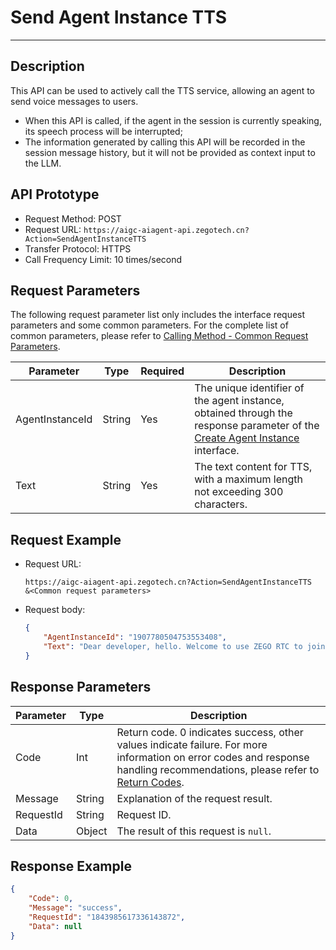 # Send Agent Instance TTS

---

## Description

This API can be used to actively call the TTS service, allowing an agent to send voice messages to users.
- When this API is called, if the agent in the session is currently speaking, its speech process will be interrupted;
- The information generated by calling this API will be recorded in the session message history, but it will not be provided as context input to the LLM.

## API Prototype

- Request Method: POST
- Request URL: `https://aigc-aiagent-api.zegotech.cn?Action=SendAgentInstanceTTS`
- Transfer Protocol: HTTPS
- Call Frequency Limit: 10 times/second
## Request Parameters

The following request parameter list only includes the interface request parameters and some common parameters. For the complete list of common parameters, please refer to [Calling Method - Common Request Parameters](./../Accessing%20Server%20APIs.mdx#Common%20Request%20Parameters).

| Parameter | Type | Required | Description |
|-----------|------|----------|-------------|
| AgentInstanceId | String | Yes | The unique identifier of the agent instance, obtained through the response parameter of the [Create Agent Instance](./Create%20Agent%20instance.mdx) interface. |
| Text | String | Yes | The text content for TTS, with a maximum length not exceeding 300 characters. |

## Request Example


- Request URL:
    ```https
    https://aigc-aiagent-api.zegotech.cn?Action=SendAgentInstanceTTS
    &<Common request parameters>
    ```

- Request body:

    ```json
    {
        "AgentInstanceId": "1907780504753553408",
        "Text": "Dear developer, hello. Welcome to use ZEGO RTC to jointly build a real-time interactive world."
    }
    ```

## Response Parameters

| Parameter | Type | Description |
|-----------|------|-------------|
| Code | Int | Return code. 0 indicates success, other values indicate failure. For more information on error codes and response handling recommendations, please refer to [Return Codes](./../Return%20codes.mdx). |
| Message | String | Explanation of the request result. |
| RequestId | String | Request ID. |
| Data | Object | The result of this request is `null`. |
## Response Example

```json
{
    "Code": 0,
    "Message": "success",
    "RequestId": "1843985617336143872",
    "Data": null
}
```

